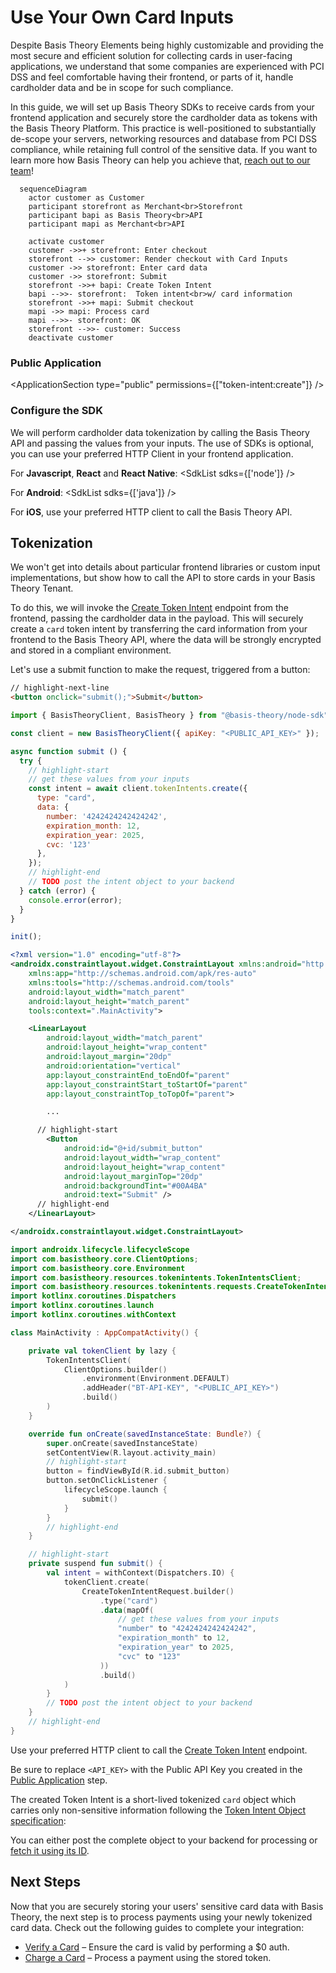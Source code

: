 

# Use Your Own Card Inputs

Despite Basis Theory Elements being highly customizable and providing the most secure and efficient solution for collecting cards in user-facing applications, we understand that some companies are experienced with PCI DSS and feel comfortable having their frontend, or parts of it, handle cardholder data and be in scope for such compliance.

In this guide, we will set up Basis Theory SDKs to receive cards from your frontend application and securely store the cardholder data as tokens with the Basis Theory Platform. This practice is well-positioned to substantially de-scope your servers, networking resources and database from PCI DSS compliance, while retaining full control of the sensitive data. If you want to learn more how Basis Theory can help you achieve that, [reach out to our team](https://basistheory.com/contact)!

```mermaid
  sequenceDiagram
    actor customer as Customer
    participant storefront as Merchant<br>Storefront
    participant bapi as Basis Theory<br>API
    participant mapi as Merchant<br>API

    activate customer
    customer ->>+ storefront: Enter checkout
    storefront -->> customer: Render checkout with Card Inputs
    customer ->> storefront: Enter card data
    customer ->> storefront: Submit
    storefront ->>+ bapi: Create Token Intent
    bapi -->>- storefront:  Token intent<br>w/ card information
    storefront ->>+ mapi: Submit checkout
    mapi ->> mapi: Process card
    mapi -->>- storefront: OK
    storefront -->>- customer: Success
    deactivate customer
```

<GettingStartedSection />

### Public Application

<ApplicationSection type="public" permissions={["token-intent:create"]} />

### Configure the SDK

We will perform cardholder data tokenization by calling the Basis Theory API and passing the values from your inputs. The use of SDKs is optional, you can use your preferred HTTP Client in your frontend application.

For **Javascript**, **React** and **React Native**:
<SdkList sdks={['node']} />

For **Android**:
<SdkList sdks={['java']} />

For **iOS**, use your preferred HTTP client to call the Basis Theory API.

## Tokenization

We won't get into details about particular frontend libraries or custom input implementations, but show how to call the API to store cards in your Basis Theory Tenant.

To do this, we will invoke the [Create Token Intent](/docs/api/tokens/token-intents#create-token-intent) endpoint from the frontend, passing the cardholder data in the payload. This will securely create a `card` token intent by transferring the card information from your frontend to the Basis Theory API, where the data will be strongly encrypted and stored in a compliant environment.

Let's use a submit function to make the request, triggered from a button:

<Tabs className="bt-tabs" queryString="sdk">
  <TabItem value="javascript" label="JavaScript">

```html showLineNumbers title=index.html
// highlight-next-line
<button onclick="submit();">Submit</button>
```
```javascript showLineNumbers title=index.js
import { BasisTheoryClient, BasisTheory } from "@basis-theory/node-sdk";

const client = new BasisTheoryClient({ apiKey: "<PUBLIC_API_KEY>" });

async function submit () {
  try {
    // highlight-start
    // get these values from your inputs
    const intent = await client.tokenIntents.create({
      type: "card",
      data: {
        number: '4242424242424242',
        expiration_month: 12,
        expiration_year: 2025,
        cvc: '123'
      },
    });
    // highlight-end
    // TODO post the intent object to your backend
  } catch (error) {
    console.error(error);
  }
}

init();
```
  </TabItem>
  <TabItem value="android" label="Android">

```xml showLineNumbers title=activity_main.xml
<?xml version="1.0" encoding="utf-8"?>
<androidx.constraintlayout.widget.ConstraintLayout xmlns:android="http://schemas.android.com/apk/res/android"
    xmlns:app="http://schemas.android.com/apk/res-auto"
    xmlns:tools="http://schemas.android.com/tools"
    android:layout_width="match_parent"
    android:layout_height="match_parent"
    tools:context=".MainActivity">

    <LinearLayout
        android:layout_width="match_parent"
        android:layout_height="wrap_content"
        android:layout_margin="20dp"
        android:orientation="vertical"
        app:layout_constraintEnd_toEndOf="parent"
        app:layout_constraintStart_toStartOf="parent"
        app:layout_constraintTop_toTopOf="parent">

        ...

      // highlight-start
        <Button
            android:id="@+id/submit_button"
            android:layout_width="wrap_content"
            android:layout_height="wrap_content"
            android:layout_marginTop="20dp"
            android:backgroundTint="#00A4BA"
            android:text="Submit" />
      // highlight-end
    </LinearLayout>

</androidx.constraintlayout.widget.ConstraintLayout>
```
```kotlin showLineNumbers title=MainActivity.kt
import androidx.lifecycle.lifecycleScope
import com.basistheory.core.ClientOptions;
import com.basistheory.core.Environment
import com.basistheory.resources.tokenintents.TokenIntentsClient;
import com.basistheory.resources.tokenintents.requests.CreateTokenIntentRequest
import kotlinx.coroutines.Dispatchers
import kotlinx.coroutines.launch
import kotlinx.coroutines.withContext

class MainActivity : AppCompatActivity() {

    private val tokenClient by lazy {
        TokenIntentsClient(
            ClientOptions.builder()
                .environment(Environment.DEFAULT)
                .addHeader("BT-API-KEY", "<PUBLIC_API_KEY>")
                .build()
        )
    }

    override fun onCreate(savedInstanceState: Bundle?) {
        super.onCreate(savedInstanceState)
        setContentView(R.layout.activity_main)
        // highlight-start
        button = findViewById(R.id.submit_button)
        button.setOnClickListener {
            lifecycleScope.launch {
                submit()
            }
        }
        // highlight-end
    }

    // highlight-start
    private suspend fun submit() {
        val intent = withContext(Dispatchers.IO) {
            tokenClient.create(
                CreateTokenIntentRequest.builder()
                    .type("card")
                    .data(mapOf(
                        // get these values from your inputs
                        "number" to "4242424242424242",
                        "expiration_month" to 12,
                        "expiration_year" to 2025,
                        "cvc" to "123"
                    ))
                    .build()
            )
        }
        // TODO post the intent object to your backend
    }
    // highlight-end
}
```

  </TabItem>
  <TabItem value="ios" label="iOS">

Use your preferred HTTP client to call the [Create Token Intent](/docs/api/tokens/token-intents#create-token-intent) endpoint.

  </TabItem>
</Tabs>

<Alert>Be sure to replace <code>&lt;API_KEY></code> with the Public API Key you created in the <a href="#public-application">Public Application</a> step.</Alert>

The created Token Intent is a short-lived tokenized `card` object which carries only non-sensitive information following the [Token Intent Object specification](/docs/api/tokens/token-intents#token-intent-object):

<TokenIntentSample/>

<Alert>You can either post the complete object to your backend for processing or [fetch it using its ID](/docs/api/tokens/token-intents#get-a-token-intent).</Alert>

<AuthenticateCardSection />

## Next Steps

Now that you are securely storing your users' sensitive card data with Basis Theory, the next step is to process payments using your newly tokenized card data. Check out the following guides to complete your integration:

- [Verify a Card](/docs/card-payments/verify-card) – Ensure the card is valid by performing a $0 auth.
- [Charge a Card](/docs/card-payments/charge-card) – Process a payment using the stored token.
